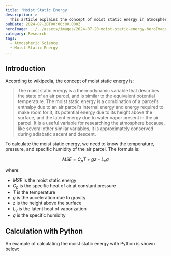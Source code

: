 ```yaml
---
title: 'Moist Static Energy'
description: >-
  This article explains the concept of moist static energy in atmospheric science.
pubDate: 2024-07-20T00:00:00.000Z
heroImage: ../../assets/images/2024-07-20-moist-static-energy-heroImage.webp
category: Research
tags:
  - Atmospheric Science
  - Moist Static Energy
---
```


## Introduction

According to wikipedia, the concept of moist static energy is:

> The moist static energy is a thermodynamic variable that describes the state of an air parcel, and is similar to the equivalent potential temperature. The moist static energy is a combination of a parcel's enthalpy due to an air parcel's internal energy and energy required to make room for it, its potential energy due to its height above the surface, and the latent energy due to water vapor present in the air parcel. It is a useful variable for researching the atmosphere because, like several other similar variables, it is approximately conserved during adiabatic ascent and descent.

To calculate the moist static energy, we need to know the temperature, pressure, and specific humidity of the air parcel. The formula is:

$$
MSE = C_p T + gz + L_v q
$$

where:

- $MSE$ is the moist static energy
- $C_p$ is the specific heat of air at constant pressure
- $T$ is the temperature
- $g$ is the acceleration due to gravity
- $z$ is the height above the surface
- $L_v$ is the latent heat of vaporization
- $q$ is the specific humidity

## Calculation with Python

An example of calculating the moist static energy with Python is shown below:
